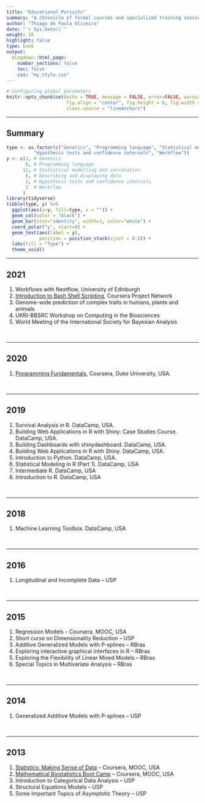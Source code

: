 ```yaml
---
title: "Educational Pursuits"
summary: "A chronicle of formal courses and specialized training sessions." 
author: "Thiago de Paula Oliveira"
date: "`r Sys.Date()`"
weight: 10
highlight: false
type: book
output:
  blogdown::html_page:
    number_sections: false
    toc: false
    css: "my_style.css"
---
```


```r
# Configuring global parameters
knitr::opts_chunk$set(echo = TRUE, message = FALSE, error=FALSE, warning = FALSE,
                      fig.align = "center", fig.height = 6, fig.width = 6,
                      class.source = "lineAnchors")
```
<hr>
## Summary

```r
type <- as.factor(c("Genetics", "Programming language", "Statistical modelling and correlation", "Describing and displaying data", 
          "Hypothesis tests and confidence intervals", "Workflow"))
y <- c(1, # Genetics
       6, # Programming language
      12, # Statistical modelling and correlation
       6, # Describing and displaying data
       1, # Hypothesis tests and confidence intervals
       2  # Workflow
      )
library(tidyverse)
tibble(type, y) %>%
  ggplot(aes(y=y, fill=type, x = "")) + 
  geom_col(color = "black") +
  geom_bar(stat="identity", width=1, color="white") +
  coord_polar("y", start=0) +
  geom_text(aes(label = y),
            position = position_stack(vjust = 0.5)) +
  labs(fill = "Type") +
  theme_void() 
```


<hr>

## 2021

1. Workflows with Nextflow, University of Edinburgh
2. [Introduction to Bash Shell Scripting](https://www.coursera.org/account/accomplishments/certificate/3FXUKF7J65G8), Coursera Project Network
3. Genome-wide prediction of complex traits in humans, plants and animals
4. UKRI-BBSRC Workshop on Computing in the Biosciences
5. World Meeting of the International Society for Bayesian Analysis

<br>
<hr>
## 2020

1. [Programming Fundamentals](https://www.coursera.org/account/accomplishments/certificate/HW36TQ7CA337), Coursera, Duke University, USA.

<br>
<hr>
## 2019

1. Survival Analysis in R. DataCamp, USA.
2. Building Web Applications in R with Shiny: Case Studies Course. DataCamp, USA.
3. Building Dashboards with shinydashboard. DataCamp, USA.
4. Building Web Applications in R with Shiny. DataCamp, USA.
5. Introduction to Python. DataCamp, USA.
6. Statistical Modeling in R (Part 1). DataCamp, USA
7. Intermediate R. DataCamp, USA
8. Introduction to R. DataCamp, USA

<br>
<hr>
## 2018 

1. Machine Learning Toolbox. DataCamp, USA

<br>
<hr>
## 2016
1. Longitudinal and Incomplete Data – USP

<br>
<hr>
## 2015
1. Regression Models – Coursera, MOOC, USA
2. Short curse on Dimensionality Reduction – USP
3. Additive Generalized Models with P-splines – RBras
4. Exploring interactive graphical interfaces in R – RBras
5. Exploring the Flexibility of Linear Mixed Models – RBras
6. Special Topics in Multivariate Analysis – RBras

<br>
<hr>
## 2014

1. Generalized Additive Models with P-splines – USP

<br>
<hr>
## 2013

1. [Statistics: Making Sense of Data](https://www.coursera.org/api/legacyCertificates.v1/spark/statementOfAccomplishment/970433~3060810/pdf) – Coursera, MOOC, USA
2. [Mathematical Biostatistics Boot Camp](https://www.coursera.org/api/legacyCertificates.v1/spark/statementOfAccomplishment/970405~3060810/pdf) – Coursera, MOOC, USA
3. Introduction to Categorical Data Analysis – USP
4. Structural Equations Models – USP
5. Some Important Topics of Asymptotic Theory – USP